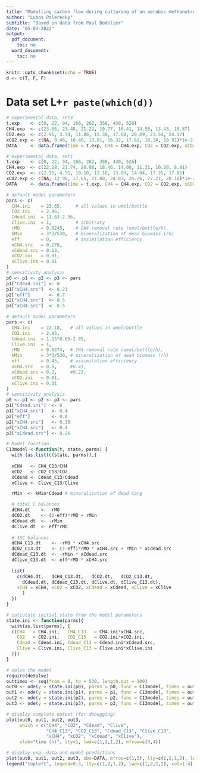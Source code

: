 ```yaml
---
title: "Modelling carbon flow during culturing of an aerobic methanotroph"
author: "Lubos Polerecky"
subtitle: "Based on data from Paul Bodelier"
date: "05-04-2022"
output:
  pdf_document:
    toc: no
  word_document:
    toc: no
---
```


```r
knitr::opts_chunk$set(echo = TRUE)
d <- c(T, F, F)
```

# Data set L+`r paste(which(d))`

```r
# experimental data, set3
t.exp    <- c(0, 22, 94, 166, 262, 358, 430, 526)
CH4.exp  <- c(23.66, 23.48, 21.22, 19.77, 16.41, 14.58, 13.43, 10.87)
CO2.exp  <- c(2.96, 3.74, 11.86, 15.38, 17.68, 20.69, 23.54, 24.17)
xCO2.exp <- c(NA, 9.46, 10.40, 13.81, 16.32, 17.62, 18.24, 18.91)*1e-2
DATA     <- data.frame(time = t.exp, CH4 = CH4.exp, CO2 = CO2.exp, xCO2 = xCO2.exp)
```

```r
# experimental data, set1
t.exp    <- c(0, 22, 94, 166, 262, 358, 430, 526)
CH4.exp  <- c(22.18, 21.74, 20.08, 18.46, 14.08, 11.31, 10.20, 8.91)
CO2.exp  <- c(2.95, 4.51, 10.10, 12.10, 13.03, 14.04, 17.35, 17.95)
xCO2.exp <- c(NA, 12.90, 17.65, 21.60, 24.83, 26.26, 27.21, 28.10)*1e-2
DATA     <- data.frame(time = t.exp, CH4 = CH4.exp, CO2 = CO2.exp, xCO2 = xCO2.exp)
```

```r
# default model parameters
pars <- c(
  CH4.ini    = 23.65,     # all values in umol/bottle
  CO2.ini    = 2.96,
  Cdead.ini  = 11.63-2.96,
  Clive.ini  = 1,         # arbitrary
  rMO        = 0.0245,    # CH4 removal rate (umol/bottle/h),
  kMin       = 3*3/530,   # mineralization of dead biomass (/h)
  eff        = 0,         # assimilation efficiency
  xCH4.src   = 0.278,
  xCdead.src = 0.13,
  xCO2.ini   = 0.01,
  xClive.ini = 0.01
)
# sensitivity analysis
p0 <- p1 <- p2 <- p3 <- pars
p1["Cdead.ini"] <- 0
p1["xCH4.src"]  <- 0.23
p2["eff"]       <- 0.7
p2["xCH4.src"]  <- 0.5
p3["xCH4.src"]  <- 0.5
```

```r
# default model parameters
pars <- c(
  CH4.ini    = 22.18,   # all values in umol/bottle
  CO2.ini    = 2.95,
  Cdead.ini  = 1.15*8.69-2.95,
  Clive.ini  = 1,
  rMO        = 0.0274,  # CH4 removal rate (umol/bottle/h),
  kMin       = 3*3/530, # mineralization of dead biomass (/h)
  eff        = 0.45,    # assimilation efficiency
  xCH4.src   = 0.5,     #0.41,
  xCdead.src = 0.2,     #0.23,
  xCO2.ini   = 0.01,
  xClive.ini = 0.01
)
# sensitivity analysis
p0 <- p1 <- p2 <- p3 <- pars
p1["Cdead.ini"]  <- 0
p1["xCH4.src"]   <- 0.4
p2["eff"]        <- 0.0
p2["xCH4.src"]   <- 0.38
p3["xCH4.src"]   <- 0.4
p3["xCdead.src"] <- 0.26
```

```r
# Model function
C13model <-function(t, state, parms) { 
  with (as.list(c(state, parms)),{
 
  xCH4   <- CH4_C13/CH4
  xCO2   <- CO2_C13/CO2
  xCdead <- Cdead_C13/Cdead
  xClive <- Clive_C13/Clive

  rMin  <- kMin*Cdead # mineralization of dead Corg

  # total C balances
  dCH4.dt    <- -rMO
  dCO2.dt    <- (1-eff)*rMO + rMin
  dCdead.dt  <- -rMin
  dClive.dt  <- eff*rMO
  
  # 13C balances
  dCH4_C13.dt    <- -rMO * xCH4.src
  dCO2_C13.dt    <- (1-eff)*rMO * xCH4.src + rMin * xCdead.src
  dCdead_C13.dt  <- -rMin * xCdead.src
  dClive_C13.dt  <- eff*rMO * xCH4.src
  
  list(
    c(dCH4.dt,   dCH4_C13.dt,   dCO2.dt,   dCO2_C13.dt, 
      dCdead.dt, dCdead_C13.dt, dClive.dt, dClive_C13.dt),
    xCH4 = xCH4, xCO2 = xCO2, xCdead = xCdead, xClive = xClive
      )
  })
}

# calculate initial state from the model parameters
state.ini <- function(parms){
  with(as.list(parms), {
  c(CH4   = CH4.ini,   CH4_C13   = CH4.ini*xCH4.src,
    CO2   = CO2.ini,   CO2_C13   = CO2.ini*xCO2.ini,
    Cdead = Cdead.ini, Cdead_C13 = Cdead.ini*xCdead.src,
    Clive = Clive.ini, Clive_C13 = Clive.ini*xClive.ini
  )})
}
```

```r
# solve the model
require(deSolve)
outtimes <- seq(from = 0, to = 530, length.out = 100)
out0 <- ode(y = state.ini(p0), parms = p0, func = C13model, times = outtimes)
out1 <- ode(y = state.ini(p1), parms = p1, func = C13model, times = outtimes)
out2 <- ode(y = state.ini(p2), parms = p2, func = C13model, times = outtimes)
out3 <- ode(y = state.ini(p3), parms = p3, func = C13model, times = outtimes)
```

```r
# display complete output (for debugging)
plot(out0, out1, out2, out3,
     which = c("CH4", "CO2", "Cdead", "Clive",
               "CH4_C13", "CO2_C13", "Cdead_C13", "Clive_C13",
               "xCH4", "xCO2", "xCdead", "xClive"),
     xlab="time (h)", lty=1, lwd=c(1,2,1,2), mfrow=c(3,4))
```

```r
# display exp. data and model predictions
plot(out0, out1, out2, out3, obs=DATA, mfrow=c(1,3), lty=c(1,2,1,2), lwd=c(1,2,1,2))
legend("topleft", legend=0:3, lty=c(1,2,1,2), lwd=c(1,2,1,2), col=1:4)
```